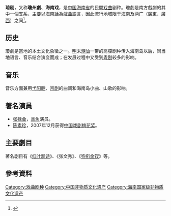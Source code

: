 {{Refimprove|time=2020-07-13T06:21:44+00:00}}
{{中国非物质文化遗产
|名称 = 琼剧
|序号 = 731
|编号项目 =Ⅳ—130
|分类 = 传统戏剧
| 图片 = Hainan Opera 30 (4692957924).jpg
| caption = 《刁蛮公主》
|申报地区或单位 = [[海南省|海南省]][[海口市|海口市]]、[[海南省琼剧院|海南省琼剧院]]
|登录时间 = 2010年
}}
'''琼剧'''，又称'''瓊州劇'''、'''海南戏'''，是[[中国|中国]][[海南省|海南省]]的民間[[戏曲|戏曲]]剧种。瓊劇是南方戲劇的其中一個支系，主要以[[海南話|海南話]]為戲曲語言，因此流行地域限于[[海南省|海南]]及[[两广|两广]]（[[广东省|廣東]]、[[广西壮族自治区|廣西]]）之间<ref>{{cite web|title=国家名录-琼剧|url=http://www.ihchina.cn/54/50965.html|accessdate=2018-03-22|publisher=中国非物质文化遗产网|archiveurl=https://web.archive.org/web/20180323030705/http://www.ihchina.cn/54/50965.html|archivedate=2018-03-23|dead-url=yes}}</ref>。

==历史==
瓊劇是當地的本土文化象徵之一。[[明|明]]末[[潮汕|潮汕]]一带的高腔剧种传入海南岛以后，同当地语言、音乐结合演变而成；在发展过程中又受到[[粤剧|粤剧]]较多的影响。

==音乐==
音乐方面兼用[[弋阳腔|弋阳腔]]、[[京剧|京剧]]的曲调和海南岛小曲、山歌的影响。

==著名演員==
* [[张禄金|张禄金]]，[[旦角|旦角]]演员。
* [[陈素珍|陈素珍]]，2007年12月获得[[中国戏剧梅花奖|中国戏剧梅花奖]]。

==主要劇目==
著名剧目有《[[红叶题诗|红叶题诗]]》、《张文秀》、《[[狗衔金钗|狗衔金钗]]》等。

==參考資料==
{{Reflist}}
{{戏曲小作品}}
{{中国各地戏剧}}{{Hainan topics}}
[[Category:戏曲剧种|Category:戏曲剧种]]
[[Category:中国非物质文化遗产|Category:中国非物质文化遗产]]
[[Category:海南国家级非物质文化遗产|Category:海南国家级非物质文化遗产]]